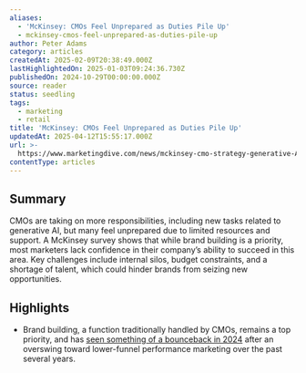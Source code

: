 ```yaml
---
aliases:
  - 'McKinsey: CMOs Feel Unprepared as Duties Pile Up'
  - mckinsey-cmos-feel-unprepared-as-duties-pile-up
author: Peter Adams
category: articles
createdAt: 2025-02-09T20:38:49.000Z
lastHighlightedOn: 2025-01-03T09:24:36.730Z
publishedOn: 2024-10-29T00:00:00.000Z
source: reader
status: seedling
tags:
  - marketing
  - retail
title: 'McKinsey: CMOs Feel Unprepared as Duties Pile Up'
updatedAt: 2025-04-12T15:55:17.000Z
url: >-
  https://www.marketingdive.com/news/mckinsey-cmo-strategy-generative-AI-pricing-performance-marketing/731340/?utm_source=Sailthru&utm_medium=email&utm_campaign=Issue:%202024-10-30%20Retail%20Dive:%20Marketing%20%5Bissue:67367%5D&utm_term=Retail%20Dive:%20Marketing
contentType: articles
---
```

## Summary

CMOs are taking on more responsibilities, including new tasks related to generative AI, but many feel unprepared due to limited resources and support. A McKinsey survey shows that while brand building is a priority, most marketers lack confidence in their company’s ability to succeed in this area. Key challenges include internal silos, budget constraints, and a shortage of talent, which could hinder brands from seizing new opportunities.

## Highlights

- Brand building, a function traditionally handled by CMOs, remains a top priority, and has [seen something of a bounceback in 2024](https://www.marketingdive.com/news/marketing-campaigns-first-half-2024/719805/) after an overswing toward lower-funnel performance marketing over the past several years.
